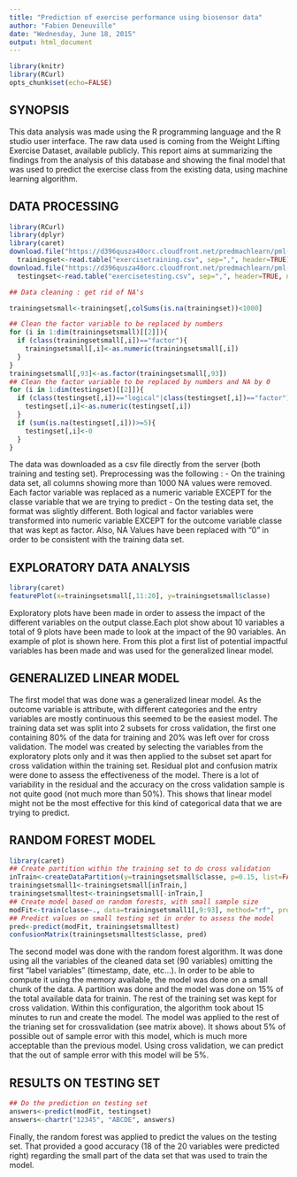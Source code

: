 ```yaml
---
title: "Prediction of exercise performance using biosensor data"
author: "Fabien Deneuville"
date: "Wednesday, June 18, 2015"
output: html_document
---
```


```r
library(knitr)
library(RCurl)
opts_chunk$set(echo=FALSE)
```

## SYNOPSIS

This data analysis was made using the R programming language and the R studio user interface. The raw data used is coming from the Weight Lifting Exercise Dataset, available publicly. This report aims at summarizing the findings from the analysis of this database and showing the final model that was used to predict the exercise class from the existing data, using machine learning algorithm.

## DATA PROCESSING

```r
library(RCurl)
library(dplyr)
library(caret)
download.file("https://d396qusza40orc.cloudfront.net/predmachlearn/pml-training.csv", destfile="exercisetraining.csv", method="curl")
  trainingset<-read.table("exercisetraining.csv", sep=",", header=TRUE)
download.file("https://d396qusza40orc.cloudfront.net/predmachlearn/pml-testing.csv", destfile="exercisetesting.csv", method="curl")
  testingset<-read.table("exercisetesting.csv", sep=",", header=TRUE, na.strings="0")

## Data cleaning : get rid of NA's

trainingsetsmall<-trainingset[,colSums(is.na(trainingset))<1000]

## Clean the factor variable to be replaced by numbers
for (i in 1:dim(trainingsetsmall)[[2]]){
  if (class(trainingsetsmall[,i])=="factor"){
    trainingsetsmall[,i]<-as.numeric(trainingsetsmall[,i])
  }
}
trainingsetsmall[,93]<-as.factor(trainingsetsmall[,93])
## Clean the factor variable to be replaced by numbers and NA by 0
for (i in 1:dim(testingset)[[2]]){
  if (class(testingset[,i])=="logical"|class(testingset[,i])=="factor"){
    testingset[,i]<-as.numeric(testingset[,i])
  }
  if (sum(is.na(testingset[,i]))>=5){
    testingset[,i]<-0
  }
}

```

The data was downloaded as a csv file directly from the server (both training and testing set). Preprocessing was the following :
- On the training data set, all columns showing more than 1000 NA values were removed. Each factor variable was replaced as a numeric variable EXCEPT for the classe variable that we are trying to predict
- On the testing data set, the format was slightly different. Both logical and factor variables were transformed into numeric variable EXCEPT for the outcome variable classe that was kept as factor. Also, NA Values have been replaced with "0" in order to be consistent with the training data set.

## EXPLORATORY DATA ANALYSIS

```r
library(caret)
featurePlot(x=trainingsetsmall[,11:20], y=trainingsetsmall$classe)
```

Exploratory plots have been made in order to assess the impact of the different variables on the output classe.Each plot show about 10 variables a total of 9 plots have been made to look at the impact of the 90 variables. An example of plot is shown here.
From this plot a first list of potential impactful variables has been made and was used for the generalized linear model.

## GENERALIZED LINEAR MODEL

The first model that was done was a generalized linear model. As the outcome variable is attribute, with different categories and the entry variables are mostly continuous this seemed to be the easiest model.
The training data set was split into 2 subsets for cross validation, the first one containing 80% of the data for training and 20% was left over for cross validation.
The model was created by selecting the variables from the exploratory plots only and it was then applied to the subset set apart for cross validation within the training set. Residual plot and confusion matrix were done to assess the effectiveness of the model.
There is a lot of variability in the residual and the accuracy on the cross validation sample is not quite good (not much more than 50%). This shows that linear model might not be the most effective for this kind of categorical data that we are trying to predict.

## RANDOM FOREST MODEL

```r
library(caret)
## Create partition within the training set to do cross validation
inTrain<-createDataPartition(y=trainingsetsmall$classe, p=0.15, list=FALSE)
trainingsetsmall1<-trainingsetsmall[inTrain,]
trainingsetsmalltest<-trainingsetsmall[-inTrain,]
## Create model based on random forests, with small sample size 
modFit<-train(classe~., data=trainingsetsmall1[,9:93], method="rf", prox=TRUE)
## Predict values on small testing set in order to assess the model
pred<-predict(modFit, trainingsetsmalltest)
confusionMatrix(trainingsetsmalltest$classe, pred)
```

The second model was done with the random forest algorithm. It was done using all the variables of the cleaned data set (90 variables) omitting the first "label variables" (timestamp, date, etc...).
In order to be able to compute it using the memory available, the model was done on a small chunk of the data. A partition was done and the model was done on 15% of the total available data for trainin. The rest of the training set was kept for cross validation.
Within this configuration, the algorithm took about 15 minutes to run and create the model.
The model was applied to the rest of the trianing set for crossvalidation (see matrix above). It shows about 5% of possible out of sample error with this model, which is much more acceptable than the previous model.
Using cross validation, we can predict that the out of sample error with this model will be 5%.

## RESULTS ON TESTING SET

```r
## Do the prediction on testing set
answers<-predict(modFit, testingset)
answers<-chartr("12345", "ABCDE", answers)
```

Finally, the random forest was applied to predict the values on the testing set. That provided a good accuracy (18 of the 20 variables were predicted right) regarding the small part of the data set that was used to train the model.